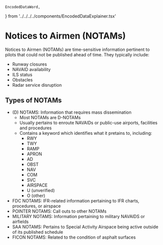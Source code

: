     EncodedDataWord,
} from '../../../../components/EncodedDataExplainer.tsx'


# Notices to Airmen (NOTAMs)

Notices to Airmen (NOTAMs) are time-sensitive information pertinent to pilots
that could not be published ahead of time. They typically include:

-   Runway closures
-   NAVAID availability
-   ILS status
-   Obstacles
-   Radar service disruption

## Types of NOTAMs

-   (D) NOTAMS: Information that requires mass dissemination
    -   Most NOTAMs are D-NOTAMs
    -   Usually pertains to enroute NAVAIDs or public-use airports, facilities
        and procedures
    -   Contains a keyword which identifies what it pretains to, including:
        -   RWY
        -   TWY
        -   RAMP
        -   APRON
        -   AD
        -   OBST
        -   NAV
        -   COM
        -   SVC
        -   AIRSPACE
        -   U (unverified)
        -   O (other)
-   FDC NOTAMS: IFR-related information pertaining to IFR charts, procedures, or
    airspace
-   POINTER NOTAMS: Call outs to other NOTAMs
-   MILITARY NOTAMS: Information pertaining to military NAVAIDS or airfields
-   SAA NOTAMS: Pertains to Special Activity Airspace being active outside of
    its published schedule
-   FICON NOTAMS: Related to the condition of asphalt surfaces

